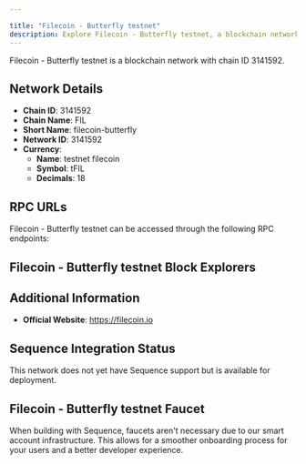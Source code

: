 ```yaml
---

title: "Filecoin - Butterfly testnet"
description: Explore Filecoin - Butterfly testnet, a blockchain network with chain ID 3141592. Learn about its native currency, testnet filecoin, and how to interact with the network.
---
```




Filecoin - Butterfly testnet is a blockchain network with chain ID 3141592.

## Network Details

- **Chain ID**: 3141592
- **Chain Name**: FIL
- **Short Name**: filecoin-butterfly
- **Network ID**: 3141592
- **Currency**: 
  - **Name**: testnet filecoin
  - **Symbol**: tFIL
  - **Decimals**: 18

## RPC URLs

Filecoin - Butterfly testnet can be accessed through the following RPC endpoints:



## Filecoin - Butterfly testnet Block Explorers



## Additional Information

- **Official Website**: https://filecoin.io

## Sequence Integration Status

This network does not yet have Sequence support but is available for deployment.

## Filecoin - Butterfly testnet Faucet

When building with Sequence, faucets aren't necessary due to our smart account infrastructure. This allows for a smoother onboarding process for your users and a better developer experience.
